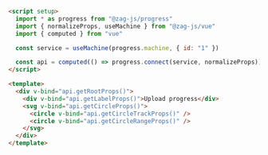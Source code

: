 ```html
<script setup>
  import * as progress from "@zag-js/progress"
  import { normalizeProps, useMachine } from "@zag-js/vue"
  import { computed } from "vue"

  const service = useMachine(progress.machine, { id: "1" })

  const api = computed(() => progress.connect(service, normalizeProps))
</script>

<template>
  <div v-bind="api.getRootProps()">
    <div v-bind="api.getLabelProps()">Upload progress</div>
    <svg v-bind="api.getCircleProps()">
      <circle v-bind="api.getCircleTrackProps()" />
      <circle v-bind="api.getCircleRangeProps()" />
    </svg>
  </div>
</template>
```
